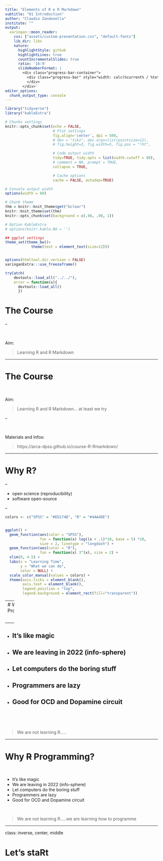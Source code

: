 ```yaml
---
title: "Elements of R e R Markdown"
subtitle: "01 Introduction"
author: "Claudio Zandonella"
institute: ""
output:
  xaringan::moon_reader:
    css: ["assets/custom-presentation.css", "default-fonts"]
    lib_dir: libs
    nature:
      highlightStyle: github
      highlightLines: true
      countIncrementalSlides: true
      ratio: '16:9'
      slideNumberFormat: |
        <div class="progress-bar-container">
          <div class="progress-bar" style="width: calc(%current% / %total% * 100%);">
          </div>
        </div>`
editor_options: 
  chunk_output_type: console
---
```


```r
library("tidyverse")
library("kableExtra")

# Chunks settings
knitr::opts_chunk$set(echo = FALSE,
                      # Plot settings
                      fig.align='center', dpi = 500,
                      # dev = "tikz", dev.args=list(pointsize=12),
                      # fig.height=3, fig.width=5, fig.pos = "!ht",

                      # Code output width
                      tidy=TRUE, tidy.opts = list(width.cutoff = 80),
                      # comment = NA, prompt = TRUE,
                      collapse = TRUE,

                      # Cache options
                      cache = FALSE, autodep=TRUE)

# Console output width
options(width = 80)

# Chunk theme
thm = knitr::knit_theme$get("bclear")
knitr::knit_theme$set(thm)
knitr::opts_chunk$set(background = c(.98, .98, 1))

# Option KableExtra
# options(knitr.kable.NA = '')

## ggplot settings
theme_set(theme_bw()+
            theme(text = element_text(size=12)))


options(htmltool.dir.version = FALSE)
xaringanExtra:::use_freezeframe()

tryCatch(
    devtools::load_all("../../"),
    error = function(x){
      devtools::load_all()
      })
```


# The Course

--

<br>

Aim:

> Learning R and R Markdown

---

# The Course

<br>

Aim:

> Learning R and R Markdown... at least we try

--

<br>

Materials and Infos:

> https://arca-dpss.github.io/course-R-Rmarkdown/

---

# Why R?

--

- open science (reproducibility)
- software open-source

--

```r

colors <- c("SPSS" = "#ED174B", "R" = "#4AA4DE")


ggplot() +
  geom_function(aes(color = "SPSS"),
                fun = function(x) log((x + .1)*10, base = 5) *20,
                size = 2, linetype = "longdash") +
  geom_function(aes(color = "R"),
                fun = function(x) 3^(x), size = 2) +
  xlim(0, 4.5) +
  labs(x = "Learning Time",
       y = "What we can do",
       color = NULL) +
  scale_color_manual(values = colors) +
  theme(axis.ticks = element_blank(),
        axis.text = element_blank(),
        legend.position = "top",
        legend.background = element_rect(fill="transparent"))
```

---
# Why ~~R~~ Programming?


<br>

--

- It's like magic
--

- We are leaving in 2022 (info-sphere)
--

- Let computers do the boring stuff
--

- Programmers are lazy
--

- Good for OCD and Dopamine circuit
--

<br>

<br>

> We are not learning R.....

---

# Why ~~R~~ Programming?

<br>

- It's like magic
- We are leaving in 2022 (info-sphere)
- Let computers do the boring stuff
- Programmers are lazy
- Good for OCD and Dopamine circuit

<br>

> We are not learning R.....we are learning how to programme


---
class: inverse, center, middle

# Let's staRt

